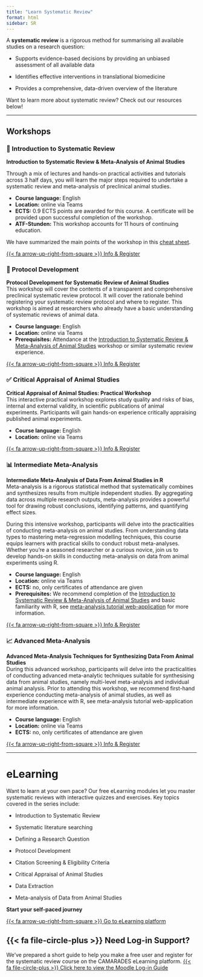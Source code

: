 ```yaml
---
title: "Learn Systematic Review"
format: html
sidebar: SR
---
```


A **systematic review** is a rigorous method for summarising all available studies on a research question:

-   Supports evidence-based decisions by providing an unbiased assessment of all available data

-   Identifies effective interventions in translational biomedicine

-   Provides a comprehensive, data-driven overview of the literature  

Want to learn more about systematic review? Check out our resources below!

------------------------------------------------------------------------

## Workshops

:::::::: panel-tabset
### 📖 Introduction to Systematic Review {.tab}

**Introduction to Systematic Review & Meta-Analysis of Animal Studies**

Through a mix of lectures and hands-on practical activities and tutorials across 3 half days, you will learn the major steps required to undertake a systematic review and meta-analysis of preclinical animal studies.

-   **Course language:** English </br>
-   **Location:** online via Teams </br>
-   **ECTS:** 0.9 ECTS points are awarded for this course. A certificate will be provided upon successful completion of the workshop. </br>
-   **ATF-Stunden:** This workshop accounts for 11 hours of continuing education. </br>

We have summarized the main points of the workshop in this [cheat sheet](https://dreamy-bardeen-2035af.netlify.app/CheatSheet_IntroSRworkshop_2023.pdf){target="_blank"}.

::: button
[{{< fa arrow-up-right-from-square >}} Info & Register](https://www.bihealth.org/en/translation/innovation-enabler/quest-center/events/course/introduction-to-systematic-review-meta-analysis-of-animal-studies){.btn .btn-secondary target="_blank"}
:::

### 🔨 Protocol Development {.tab}

**Protocol Development for Systematic Review of Animal Studies** </br> This workshop will cover the contents of a transparent and comprehensive preclinical systematic review protocol. It will cover the rationale behind registering your systematic review protocol and where to register. This workshop is aimed at researchers who already have a basic understanding of systematic reviews of animal data.

-   **Course language:** English </br>
-   **Location:** online via Teams </br>
-   **Prerequisites:** Attendance at the [Introduction to Systematic Review & Meta-Analysis of Animal Studies](https://www.bihealth.org/en/translation/innovation-enabler/quest-center/events/course/introduction-to-systematic-review-meta-analysis-of-animal-studies){target="_blank"} workshop or similar systematic review experience. </br>

::: button
[{{< fa arrow-up-right-from-square >}} Info & Register](https://www.bihealth.org/en/translation/innovation-enabler/quest-center/events/course/protocol-development-for-systematic-review-of-animal-studies){.btn .btn-secondary target="_blank"}
:::

### ✅ Critical Appraisal of Animal Studies {.tab}

**Critical Appraisal of Animal Studies: Practical Workshop** </br> This interactive practical workshop explores study quality and risks of bias, internal and external validity, in scientific publications of animal experiments. Participants will gain hands-on experience critically appraising published animal experiments.

-   **Course language:** English </br>
-   **Location:** online via Teams </br>

::: button
[{{< fa arrow-up-right-from-square >}} Info & Register](https://www.bihealth.org/en/translation/innovation-enabler/quest-center/events/course/critical-appraisal-of-animal-studies-practical-workshop){.btn .btn-secondary target="_blank"}
:::

### 📊 Intermediate Meta-Analysis {.tab}

**Intermediate Meta-Analysis of Data From Animal Studies in R** </br> Meta-analysis is a rigorous statistical method that systematically combines and synthesizes results from multiple independent studies. By aggregating data across multiple research outputs, meta-analysis provides a powerful tool for drawing robust conclusions, identifying patterns, and quantifying effect sizes.

During this intensive workshop, participants will delve into the practicalities of conducting meta-analysis on animal studies. From understanding data types to mastering meta-regression modelling techniques, this course equips learners with practical skills to conduct robust meta-analyses. Whether you’re a seasoned researcher or a curious novice, join us to develop hands-on skills in conducting meta-analysis on data from animal experiments using R.

-   **Course language:** English </br>
-   **Location:** online via Teams </br>
-   **ECTS:** no, only certificates of attendance are given </br>
-   **Prerequisites:** We recommend completion of the [Introduction to Systematic Review & Meta-Analysis of Animal Studies](https://www.bihealth.org/en/translation/innovation-enabler/quest-center/events/course/introduction-to-systematic-review-meta-analysis-of-animal-studies){target="_blank"} and basic familiarity with R, see [meta-analysis tutorial web-application](https://camarades.shinyapps.io/R-MA-Tutorial/){target="_blank"} for more information. </br>

::: button
[{{< fa arrow-up-right-from-square >}} Info & Register](https://www.bihealth.org/en/translation/innovation-enabler/quest-center/events/course/intermediate-meta-analysis-of-data-from-animal-studies-in-r){.btn .btn-secondary target="_blank"}
:::

### 📈 Advanced Meta-Analysis {.tab}

**Advanced Meta-Analysis Techniques for Synthesizing Data From Animal Studies** </br> During this advanced workshop, participants will delve into the practicalities of conducting advanced meta-analytic techniques suitable for synthesising data from animal studies, namely multi-level meta-analysis and individual animal analysis. Prior to attending this workshop, we recommend first-hand experience conducting meta-analysis of animal studies, as well as intermediate experience with R, see meta-analysis tutorial web-application for more information.

-   **Course language:** English </br>
-   **Location:** online via Teams </br>
-   **ECTS:** no, only certificates of attendance are given </br>

::: button
[{{< fa arrow-up-right-from-square >}} Info & Register](https://www.bihealth.org/en/translation/innovation-enabler/quest-center/events/course/advanced-meta-analysis-techniques-for-synthesizing-data-from-animal-studies){.btn .btn-secondary target="_blank"}
:::
::::::::

------------------------------------------------------------------------

# eLearning

Want to learn at your own pace? Our free eLearning modules let you master systematic reviews with interactive quizzes and exercises. Key topics covered in the series include:

::::: grid
::: g-col-6
-   Introduction to Systematic Review

-   Systematic literature searching

-   Defining a Research Question

-   Protocol Development
:::

::: g-col-6

-   Citation Screening & Eligibility Criteria

-   Critical Appraisal of Animal Studies

-   Data Extraction

-   Meta-analysis of Data from Animal Studies
:::
:::::

**Start your self-paced journey**

[{{< fa arrow-up-right-from-square >}} Go to eLearning platform](https://elearning.camarades.net/){.btn .btn-secondary target="_blank"}

::: {.callout-tip icon="false"}
## {{< fa file-circle-plus >}} Need Log-in Support?

We've prepared a short guide to help you make a free user and register for the systematic review course on the CAMARADES eLearning platform. [{{< fa file-circle-plus >}} Click here to view the Moodle Log-in Guide](/files/CAMARADES.net eLearning Userguide.pdf){target="_blank"}
:::
